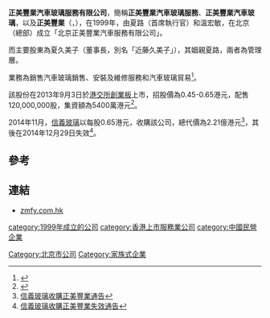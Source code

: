 '''正美豐業汽車玻璃服務有限公司'''，簡稱'''正美豐業汽車玻璃服務'''、'''正美豐業汽車玻璃'''，以及'''正美豐業'''（'''{{lang-en|ZMFY Automobile Glass Services Limited}}'''，{{hkex|8135}}），在1999年，由夏路（首席執行官）和溫宏敏，在北京（總部）成立「北京正美豐業汽車服務有限公司」。

而主要股東為夏久美子（董事長，別名「近藤久美子」），其姻親夏路，兩者為管理層。

業務為銷售汽車玻璃銷售、安裝及維修服務和汽車玻璃貿易<ref>{{Cite web |url=http://www.zmfy.com.hk/c/about_corporate.php |title=正美豐業汽車玻璃服務有限公司簡介 |access-date=2013-09-29 |archive-date=2021-01-18 |archive-url=https://web.archive.org/web/20210118185416/http://www.zmfy.com.hk/c/about_corporate.php |dead-url=no }}</ref>。

該股份在2013年9月3日於[[港交所|港交所]][[香港創業板|創業板]]上市，招股價為0.45-0.65港元，配售120,000,000股，集資額為5400萬港元<ref>{{Cite web |url=http://www.zmfy.com.hk/attachment/201308270806442_tc.pdf |title=正美豐業汽車玻璃服務有限公司招股資料 |access-date=2013-09-29 |archive-date=2014-02-01 |archive-url=https://web.archive.org/web/20140201202024/http://www.zmfy.com.hk/attachment/201308270806442_tc.pdf |dead-url=no }}</ref>。

2014年11月，[[信義玻璃|信義玻璃]]以每股0.65港元，收購該公司，總代價為2.21億港元<ref>[http://www.zmfy.com.hk/attachment/20141107121701002048474_tc.PDF 信義玻璃收購正美豐業通告]{{Dead link|date=2018年10月 |bot=InternetArchiveBot |fix-attempted=yes }}</ref>，其後在2014年12月29日失效<ref>[http://www.zmfy.com.hk/attachment/2014122920470100052085015_tc.PDF 信義玻璃收購正美豐業失效通告]{{Dead link|date=2018年10月 |bot=InternetArchiveBot |fix-attempted=yes }}</ref>。

==參考==
{{reflist}}

==連結==
*[http://www.zmfy.com.hk/ zmfy.com.hk] {{Wayback|url=http://www.zmfy.com.hk/ |date=20201123215250 }}

[[category:1999年成立的公司|category:1999年成立的公司]]
[[category:香港上市服務業公司|category:香港上市服務業公司]]
[[Category:北京市公司|Category:北京市公司]]
[[category:中國民營企業|category:中國民營企業]]
[[Category:家族式企業|Category:家族式企業]]